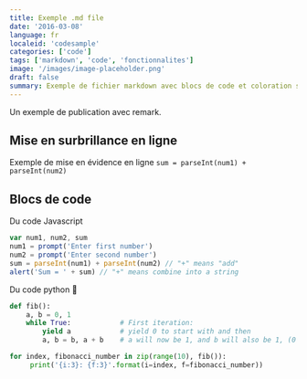 ```yaml
---
title: Exemple .md file
date: '2016-03-08'
language: fr
localeid: 'codesample'
categories: ['code']
tags: ['markdown', 'code', 'fonctionnalites']
image: '/images/image-placeholder.png'
draft: false
summary: Exemple de fichier markdown avec blocs de code et coloration syntaxique
---
```


Un exemple de publication avec remark.

## Mise en surbrillance en ligne

Exemple de mise en évidence en ligne `sum = parseInt(num1) + parseInt(num2)`

## Blocs de code

Du code Javascript

```javascript
var num1, num2, sum
num1 = prompt('Enter first number')
num2 = prompt('Enter second number')
sum = parseInt(num1) + parseInt(num2) // "+" means "add"
alert('Sum = ' + sum) // "+" means combine into a string
```

Du code python 🐍

```python
def fib():
    a, b = 0, 1
    while True:            # First iteration:
        yield a            # yield 0 to start with and then
        a, b = b, a + b    # a will now be 1, and b will also be 1, (0 + 1)

for index, fibonacci_number in zip(range(10), fib()):
     print('{i:3}: {f:3}'.format(i=index, f=fibonacci_number))
```

